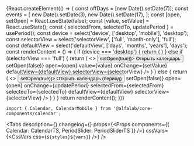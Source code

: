 


<Meta
    title='Компоненты/Calendar'
    component={Calendar}
/>


<!-- Canvas -->

<Story name='Calendar'>
    {React.createElement(() => {
        const offDays = [new Date().setDate(7)];
        const events = [
            new Date().setDate(3),
            new Date().setDate(17),
        ];
        const [open, setOpen] = React.useState(false);
        const [value, setValue] = React.useState();
        const { selectedFrom, selectedTo, updatePeriod } = usePeriod();
        const device = select('device', ['desktop', 'mobile'], 'desktop');
        const selectorView = select('selectorView', ['full', 'month-only'], 'full');
        const defaultView = select('defaultView', ['days', 'months', 'years'], 'days');
        const renderContent = () => {
            if (device === 'desktop') {
                return (
                    <Calendar
                        value={value}
                        onChange={setValue}
                        offDays={offDays}
                        events={events}
                        defaultView={defaultView}
                        selectorView={selectorView}
                    />
                )
            }
            else if (selectorView === 'full') {
                return (
                    <>
                        <Button onClick={() => setOpen(true)}>
                            Открыть календарь
                        </Button>
                        <CalendarMobile
                            onClose={() => setOpen(false)}
                            open={open}
                            value={value}
                            onChange={setValue}
                            defaultView={defaultView}
                            selectorView={selectorView}
                        />
                    </>
                )
            }
            else {
                return (
                    <>
                        <Button onClick={() => setOpen(true)}>
                            Открыть календарь (период)
                        </Button>
                        <CalendarMobile
                            onClose={() => setOpen(false)}
                            open={open}
                            onChange={updatePeriod}
                            selectedFrom={selectedFrom}
                            selectedTo={selectedTo}
                            defaultView={defaultView}
                            selectorView={selectorView}
                        />
                    </>
                )
            }
        }
        return renderContent();
    })}
</Story>


<!-- Docs -->

<ComponentHeader
    name='Calendar'
    version={version}
    package='@alfalab/core-components/calendar'
    design='https://www.figma.com/file/cdNnkh2QdxuvYLrBm4cubM/Web-%3A%3A-Core-Default-Components?node-id=1069%3A40039'
/>

```tsx
import { Calendar, CalendarMobile } from '@alfalab/core-components/calendar';
```

<Tabs
    description={<Description />}
    changelog={<Changelog />}
    props={<Props components={{ Calendar: CalendarTS, PeriodSlider: PeriodSliderTS }} />}
    cssVars={<CssVars css={`${styles}${vars}`} />}
/>

